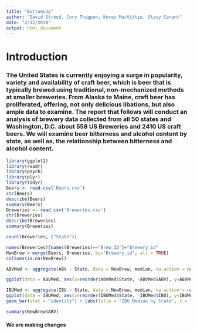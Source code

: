 ```yaml
---
title: "BottomsUp"
author: "David Stroud, Cory Thigpen, Korey MacVittie, Stacy Conant"
date: "2/12/2018"
output: html_document
---
```


# **Introduction**
### The United States is currently enjoying a surge in popularity, variety and availability of craft beer, which is beer that is typically brewed using traditional, non-mechanized methods at smaller breweries.  From Alaska to Maine, craft beer has proliferated, offering, not only delicious libations, but also ample data to examine.  The report that follows will conduct an analysis of brewery data collected from all 50 states and Washington, D.C. about 558 US Breweries and 2410 US craft beers.  We will examine beer bitterness and alcohol content by state, as well as, the relationship between bitterness and alcohol content.



```r
library(ggplot2)
library(readr)
library(psych)
library(plyr)
library(tidyr)
Beers <- read.csv('Beers.csv')
str(Beers)
describe(Beers)
summary(Beers)
Breweries <- read.csv('Breweries.csv')
str(Breweries)
describe(Breweries)
summary(Breweries)
```


``` r
count(Breweries, ("State"))
```

```r
names(Breweries)[names(Breweries)=="Brew_ID"]="Brewery_id"
NewBrew = merge(Beers, Breweries, by="Brewery_id", all = TRUE)
colSums(is.na(NewBrew))

```

```r
ABVMed <- aggregate(ABV ~ State, data = NewBrew, median, na.action = na.omit)

ggplot(data = ABVMed, aes(x=reorder(ABVMed$State, -ABVMed$ABV), y=ABVMed$ABV)) + geom_bar(stat = "identity") + labs(title = "ABV Median by State", x = "State", y = "Median")

IBUMed <- aggregate(IBU ~ State, data = NewBrew, median, na.action = na.omit)
ggplot(data = IBUMed, aes(x=reorder(IBUMed$State, -IBUMed$IBU), y=IBUMed$IBU))+
geom_bar(stat = "identity") + labs(title = "IBU Median by State", x = "State", y = "Median")
```

```r
summary(NewBrew$ABV)

```


#### We are making changes